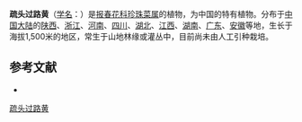 {{Speciesbox
| name = 疏头过路黄
| status = 
| status_system = 
| image =
| genus = Lysimachia
| species = pseudo-henryi
| authority = Pamp.
}}

'''疏头过路黄'''（[[学名|学名]]：{{lang|la|''Lysimachia pseudo-henryi''}}）是[[报春花科|报春花科]][[珍珠菜属|珍珠菜属]]的植物，为中国的特有植物。分布于[[中国大陆|中国大陆]]的[[陕西|陕西]]、[[浙江|浙江]]、[[河南|河南]]、[[四川|四川]]、[[湖北|湖北]]、[[江西|江西]]、[[湖南|湖南]]、[[广东|广东]]、[[安徽|安徽]]等地，生长于海拔1,500米的地区，常生于山地林缘或灌丛中，目前尚未由人工引种栽培。

== 参考文献 ==
<div class="references-small">
* {{cite web| url =http://www.bioinfo.cn/db05/KmzwSpecies.php?action=view&id=17620| title =疏头过路黄| work =《中国高等植物数据库全库》| publisher =中国科学院微生物研究所| author =昆明植物研究所| accessdate =2009-02-25| deadurl =yes| archiveurl =https://web.archive.org/web/20160305051533/http://www.bioinfo.cn/db05/KmzwSpecies.php?action=view&id=17620| archivedate =2016-03-05}}
</div>
{{Taxonbar|from=Q15228300}}

[[Category:珍珠菜属|疏头过路黄]]


{{植物小作品}}